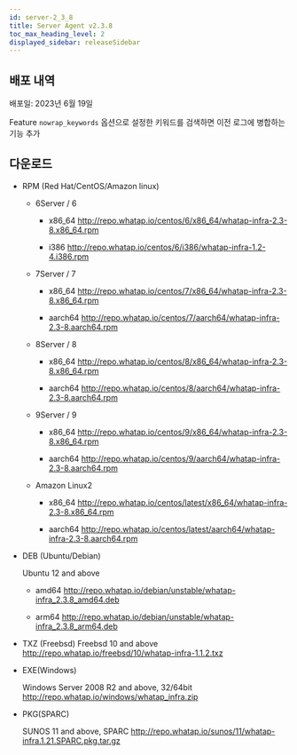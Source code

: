 ```yaml
---
id: server-2_3_8
title: Server Agent v2.3.8
toc_max_heading_level: 2
displayed_sidebar: releaseSidebar
---
```


## 배포 내역

배포일: 2023년 6월 19일

<p><Status>Feature</Status> <code>nowrap_keywords</code> 옵션으로 설정한 키워드를 검색하면 이전 로그에 병합하는 기능 추가</p>


## 다운로드

- RPM (Red Hat/CentOS/Amazon linux)

  - 6Server / 6
    
    - x86_64 http://repo.whatap.io/centos/6/x86_64/whatap-infra-2.3-8.x86_64.rpm
    
    - i386 http://repo.whatap.io/centos/6/i386/whatap-infra-1.2-4.i386.rpm
  
  - 7Server / 7
  
    - x86_64 http://repo.whatap.io/centos/7/x86_64/whatap-infra-2.3-8.x86_64.rpm
  
    - aarch64 http://repo.whatap.io/centos/7/aarch64/whatap-infra-2.3-8.aarch64.rpm
  
  - 8Server / 8
  
    - x86_64 http://repo.whatap.io/centos/8/x86_64/whatap-infra-2.3-8.x86_64.rpm
    
    - aarch64 http://repo.whatap.io/centos/8/aarch64/whatap-infra-2.3-8.aarch64.rpm
  
  - 9Server / 9
  
    - x86_64 http://repo.whatap.io/centos/9/x86_64/whatap-infra-2.3-8.x86_64.rpm
    
    - aarch64 http://repo.whatap.io/centos/9/aarch64/whatap-infra-2.3-8.aarch64.rpm
  
  - Amazon Linux2
  
    - x86_64 http://repo.whatap.io/centos/latest/x86_64/whatap-infra-2.3-8.x86_64.rpm
  
    - aarch64 http://repo.whatap.io/centos/latest/aarch64/whatap-infra-2.3-8.aarch64.rpm

- DEB (Ubuntu/Debian)
  
  Ubuntu 12 and above
  
  - amd64 http://repo.whatap.io/debian/unstable/whatap-infra_2.3.8_amd64.deb
  
  - arm64 http://repo.whatap.io/debian/unstable/whatap-infra_2.3.8_arm64.deb

- TXZ (Freebsd)
  Freebsd 10 and above http://repo.whatap.io/freebsd/10/whatap-infra-1.1.2.txz

- EXE(Windows)
  
  Windows Server 2008 R2 and above, 32/64bit http://repo.whatap.io/windows/whatap_infra.zip

- PKG(SPARC)
  
  SUNOS 11 and above, SPARC http://repo.whatap.io/sunos/11/whatap-infra.1.21.SPARC.pkg.tar.gz